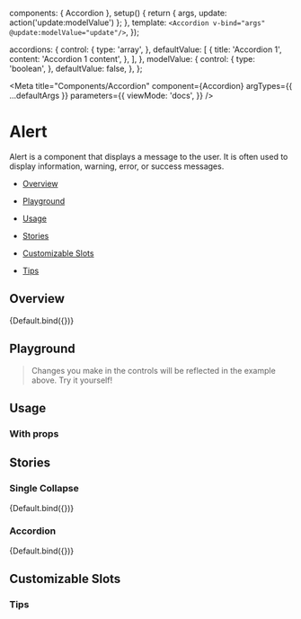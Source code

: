 
  components: { Accordion },
  setup() {
    return { args, update: action('update:modelValue') };
  },
  template: `<Accordion v-bind="args" @update:modelValue="update"/>`,
});

  accordions: {
    control: {
      type: 'array',
    },
    defaultValue: [
      {
        title: 'Accordion 1',
        content: 'Accordion 1 content',
      },
    ],
  },
  modelValue: {
    control: {
      type: 'boolean',
    },
    defaultValue: false,
  },
};

<Meta
  title="Components/Accordion"
  component={Accordion}
  argTypes={{ ...defaultArgs }}
  parameters={{
    viewMode: 'docs',
  }}
/>

# Alert

Alert is a component that displays a message to the user. It is often used to display information, warning, error, or success messages.

- [Overview](#overview)

- [Playground](#playground)

- [Usage](#usage)

- [Stories](#stories)

- [Customizable Slots](#customizable-slots)

- [Tips](#tips)

## Overview <a id="overview" />

<Canvas withSource="open">
  <Story name="Overview" argTypes={{ ...Default.argTypes }} args={{}}>
    {Default.bind({})}
  </Story>
</Canvas>

## Playground <a id="playground" />

> Changes you make in the controls will be reflected in the example above. Try it yourself!

<ArgsTable story="Overview" exclude={/^(default|update.*)$/} />

## Usage <a id="usage" />

### With props

## Stories <a id="stories" />

### Single Collapse

<Canvas withSource="open">
  <Story name="Single Collapse" argTypes={{ ...Default.argTypes }} args={{}}>
    {Default.bind({})}
  </Story>
</Canvas>

### Accordion

<Canvas withSource="open">
  <Story
    name="Accordion"
    argTypes={{ ...Default.argTypes }}
    args={{
      accordions: [
        {
          title: 'Accordion 1',
          content: 'Accordion 1 content',
          isExpanded: true,
        },
        {
          title: 'Accordion 2',
          content: 'Accordion 2 content',
        },
        {
          title: 'Accordion 3',
          content: 'Accordion 3 content',
        },
        {
          title: 'Accordion 4',
          content: 'Accordion 4 content',
          isDisabled: true,
        },
      ],
    }}
  >
    {Default.bind({})}
  </Story>
</Canvas>

## Customizable Slots <a id="customizable-slots" />

### Tips <a id="tips" />
